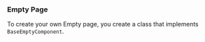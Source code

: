 
### Empty Page

To create your own Empty page, you create a class that implements `BaseEmptyComponent`.

<BaseEmptyComponent />